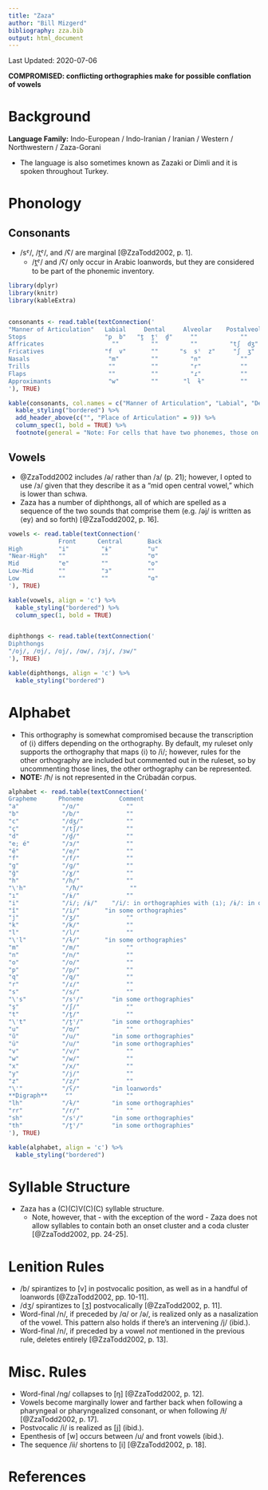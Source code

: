 ```yaml
---
title: "Zaza"
author: "Bill Mizgerd"
bibliography: zza.bib
output: html_document
---
```


Last Updated: 2020-07-06

**COMPROMISED: conflicting orthographies make for possible conflation of vowels**

# Background

**Language Family:** Indo-European / Indo-Iranian / Iranian / Western / Northwestern / Zaza-Gorani

* The language is also sometimes known as Zazaki or Dimli and it is spoken throughout Turkey.

# Phonology

## Consonants

* /sˤ/, /t̪ˤ/, and /ʕ/ are marginal [@ZzaTodd2002, p. 1].
    - /t̪ˤ/ and /ʕ/ only occur in Arabic loanwords, but they are considered to be part of the phonemic inventory.

```r

library(dplyr)
library(knitr)
library(kableExtra)


consonants <- read.table(textConnection('
"Manner of Articulation"   Labial     Dental     Alveolar    Postalveolar   Palatal     Velar   Uvular  Pharyngeal    Glottal
Stops                      "p  b"   "t̪  t̪ˤ  d̪"     ""            ""           ""       "k  ɡ"    "q"       ""            ""
Affricates                   ""         ""         ""         "tʃ  dʒ"        ""         ""      ""        ""            ""
Fricatives                 "f  v"       ""      "s  sˤ  z"     "ʃ  ʒ"         ""       "x  ɣ"    ""       "ħ ʕ"          "h"
Nasals                      "m"         ""         "n"           ""           ""         ""      ""        ""            ""
Trills                      ""          ""         "r"           ""           ""         ""      ""        ""            ""
Flaps                       ""          ""         "ɾ"           ""           ""         ""      ""        ""            ""
Approximants                "w"         ""       "l  ɫ"          ""           "j"        ""      ""        ""            ""
'), TRUE)

kable(consonants, col.names = c("Manner of Articulation", "Labial", "Dental", "Alveolar", "Postalveolar", "Palatal", "Velar", "Uvular", "Pharyngeal", "Glottal"), align = 'c') %>%
  kable_styling("bordered") %>%
  add_header_above(c("", "Place of Articulation" = 9)) %>%
  column_spec(1, bold = TRUE) %>%
  footnote(general = "Note: For cells that have two phonemes, those on the left are voiceless and those on the right are voiced. Phonemes that have the diacritic (ˤ) are pharyngealized. Both alveolar approximants are voiced, but the one on the right is velarized.", general_title = "")
```

## Vowels

* @ZzaTodd2002 includes /ə/ rather than /ɜ/ (p. 21); however, I opted to use /ɜ/ given that they describe it as a "mid open central vowel," which is lower than schwa.
* Zaza has a number of diphthongs, all of which are spelled as a sequence of the two sounds that comprise them (e.g. /əj/ is written as ⟨ey⟩ and so forth) [@ZzaTodd2002, p. 16].

```r

vowels <- read.table(textConnection('
              Front      Central       Back
High          "i"         "ɨ"          "u"
"Near-High"   ""          ""           "ʊ"
Mid           "e"         ""           "o"
Low-Mid       ""          "ɜ"          ""
Low           ""          ""           "ɑ"
'), TRUE)

kable(vowels, align = 'c') %>%
  kable_styling("bordered") %>%
  column_spec(1, bold = TRUE)


diphthongs <- read.table(textConnection('
Diphthongs
"/oj/, /ʊj/, /ɑj/, /ɑw/, /ɜj/, /ɜw/"
'), TRUE)

kable(diphthongs, align = 'c') %>%
  kable_styling("bordered")
```  

# Alphabet

* This orthography is somewhat compromised because the transcription of ⟨i⟩ differs depending on the orthography. By default, my ruleset only supports the orthography that maps ⟨i⟩ to /i/; however, rules for the other orthography are included but commented out in the ruleset, so by uncommenting those lines, the other orthography can be represented.
* **NOTE:** /ħ/ is not represented in the Crúbadán corpus.


```r

alphabet <- read.table(textConnection('
Grapheme      Phoneme          Comment
"a"            "/ɑ/"             ""
"b"            "/b/"             ""
"c"            "/dʒ/"            ""
"ç"            "/tʃ/"            ""
"d"            "/d̪/"             ""
"e; é"         "/ɜ/"             ""
"ê"            "/e/"             ""
"f"            "/f/"             ""
"g"            "/ɡ/"             ""
"ğ"            "/ɣ/"             ""
"h"            "/h/"             ""
"\'h"           "/ħ/"             ""
"ı"            "/ɨ/"             ""
"i"            "/i/; /ɨ/"    "/i/: in orthographies with ⟨ı⟩; /ɨ/: in orthographies with ⟨î⟩"  
"î"            "/i/"       "in some orthographies"  
"j"            "/ʒ/"             ""
"k"            "/k/"             ""
"l"            "/l/"             ""
"\'l"          "/ɫ/"       "in some orthographies"   
"m"            "/m/"             ""
"n"            "/n/"             ""
"o"            "/o/"             ""
"p"            "/p/"             ""
"q"            "/q/"             ""
"r"            "/ɾ/"             ""
"s"            "/s/"             ""
"\'s"          "/sˤ/"        "in some orthographies"    
"ş"	           "/ʃ/"             ""
"t"            "/t̪/"             ""
"\'t"          "/t̪ˤ/"        "in some orthographies"    
"u"            "/ʊ/"             ""
"û"            "/u/"         "in some orthographies"  
"ü"            "/u/"         "in some orthographies"  
"v"            "/v/"             ""
"w"            "/w/"             ""
"x"            "/x/"             ""
"y"            "/j/"             ""
"z"            "/z/"             ""
"\'"           "/ʕ/"         "in loanwords"
**Digraph**     ""               ""
"lh"           "/ɫ/"         "in some orthographies"
"rr"           "/r/"             ""
"sh"           "/sˤ/"        "in some orthographies"
"th"           "/t̪ˤ/"        "in some orthographies"
'), TRUE)

kable(alphabet, align = 'c') %>%
  kable_styling("bordered")
```

# Syllable Structure

* Zaza has a (C)(C)V(C)(C) syllable structure.
    - Note, however, that - with the exception of the word <psing> - Zaza does not allow syllables to contain both an onset cluster and a coda cluster [@ZzaTodd2002, pp. 24-25].

# Lenition Rules

* /b/ spirantizes to [v] in postvocalic position, as well as in a handful of loanwords [@ZzaTodd2002, pp. 10-11].
* /dʒ/ spirantizes to [ʒ] postvocalically [@ZzaTodd2002, p. 11].
* Word-final /n/, if preceded by /ɑ/ or /ə/, is realized only as a nasalization of the vowel. This pattern also holds if there's an intervening /j/ (ibid.).
* Word-final /n/, if preceded by a vowel *not* mentioned in the previous rule, deletes entirely [@ZzaTodd2002, p. 13].

# Misc. Rules

* Word-final /ng/ collapses to [ŋ] [@ZzaTodd2002, p. 12].
* Vowels become marginally lower and farther back when following a pharyngeal or pharyngealized consonant, or when following /ɫ/ [@ZzaTodd2002, p. 17].
* Postvocalic /i/ is realized as [j] (ibid.).
* Epenthesis of [w] occurs between /u/ and front vowels (ibid.).
* The sequence /ii/ shortens to [i] [@ZzaTodd2002, p. 18].

# References

